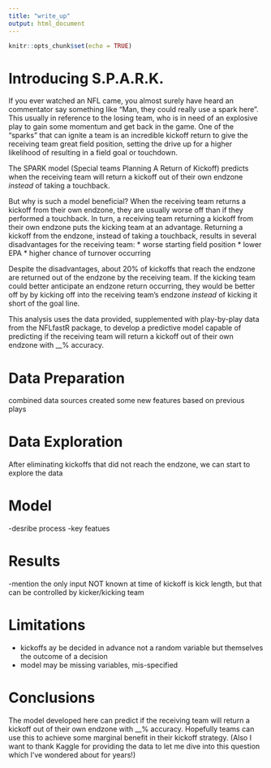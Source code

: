 ```yaml
---
title: "write_up"
output: html_document
---
```


```r
knitr::opts_chunk$set(echo = TRUE)
```

# Introducing S.P.A.R.K.

If you ever watched an NFL came, you almost surely have heard an commentator say something like "Man, they could really use a spark here". This usually in reference to the losing team, who is in need of an explosive play to gain some momentum and get back in the game. One of the "sparks" that can ignite a team is an incredible kickoff return to give the receiving team great field position, setting the drive up for a higher likelihood of resulting in a field goal or touchdown.

The SPARK model (Special teams Planning A Return of Kickoff) predicts when the receiving team will return a kickoff out of their own endzone *instead* of taking a touchback. 

But why is such a model beneficial? When the receiving team returns a kickoff from their own endzone, they are usually worse off than if they performed a touchback. In turn, a receiving team returning a kickoff from their own endzone puts the kicking team at an advantage. Returning a kickoff from the endzone, instead of taking a touchback, results in several disadvantages for the receiving team:
    * worse starting field position
    * lower EPA
    * higher chance of turnover occurring

Despite the disadvantages, about 20% of kickoffs that reach the endzone are returned out of the endzone by the receiving team. If the kicking team could better anticipate an endzone return occurring, they would be better off by by kicking off into the receiving team's endzone *instead* of kicking it short of the goal line.

This analysis uses the data provided, supplemented with play-by-play data from the NFLfastR package, to develop a predictive model capable of predicting if the receiving team will return a kickoff out of their own endzone with __% accuracy.

# Data Preparation

combined data sources
created some new features based on previous plays

# Data Exploration
After eliminating kickoffs that did not reach the endzone, we can start to explore the data

# Model

 -desribe process
 -key featues
 
# Results

-mention the only input NOT known at time of kickoff is kick length, but that can be controlled by kicker/kicking team

# Limitations

 - kickoffs ay be decided in advance  not a random variable but themselves the outcome of a decision
 - model may be missing variables, mis-specified

# Conclusions

The model developed here can predict if the receiving team will return a kickoff out of their own endzone with __% accuracy. Hopefully teams can use this to achieve some marginal benefit in their kickoff strategy. (Also I want to thank Kaggle for providing the data to let me dive into this question which I've wondered about for years!) 